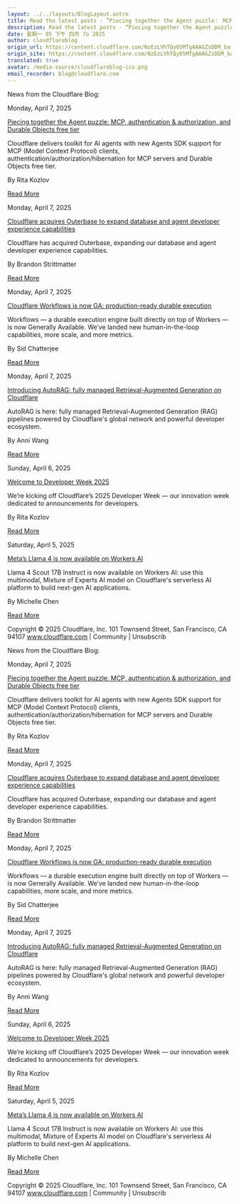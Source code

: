 ```yaml
---
layout: ../../layouts/BlogLayout.astro
title: Read the latest posts - ”Piecing together the Agent puzzle： MCP, authentication & authorization, and Durable Objects free tier”
description: Read the latest posts - ”Piecing together the Agent puzzle： MCP, authentication & authorization, and Durable Objects free tier”
date: 星期一 05 下午 四月 7o 2025
author: cloudflareblog
origin_url: https://content.cloudflare.com/NzEzLVhTQy05MTgAAAGZsDDM_bafAdFBDAV7_pSslRcqBQoZK0C28qZZMeLBmQnVKsrgat0qxoe88rgLO2lOQLhamAg=
origin_site: https://content.cloudflare.com/NzEzLVhTQy05MTgAAAGZsDDM_bafAdFBDAV7_pSslRcqBQoZK0C28qZZMeLBmQnVKsrgat0qxoe88rgLO2lOQLhamAg=
translated: true
avatar: /media-source/cloudflareblog-ico.png
email_recorder: blog@cloudflare.com
---
```



<Reference client:only="react" title="Read the latest posts - ”Piecing together the Agent puzzle： MCP, authentication & authorization, and Durable Objects free tier”" url="https://content.cloudflare.com/NzEzLVhTQy05MTgAAAGZsDDM_bafAdFBDAV7_pSslRcqBQoZK0C28qZZMeLBmQnVKsrgat0qxoe88rgLO2lOQLhamAg=" />

<Detail client:only="react">
	News from the Cloudflare Blog:

Monday, April 7, 2025

[Piecing together the Agent puzzle: MCP, authentication & authorization, and Durable Objects free tier](https://content.cloudflare.com/NzEzLVhTQy05MTgAAAGZsDDM_bafAdFBDAV7_pSslRcqBQoZK0C28qZZMeLBmQnVKsrgat0qxoe88rgLO2lOQLhamAg=)

Cloudflare delivers toolkit for AI agents with new Agents SDK support for MCP (Model Context Protocol) clients, authentication/authorization/hibernation for MCP servers and Durable Objects free tier.

By Rita Kozlov

[Read More](https://content.cloudflare.com/NzEzLVhTQy05MTgAAAGZsDDM_bafAdFBDAV7_pSslRcqBQoZK0C28qZZMeLBmQnVKsrgat0qxoe88rgLO2lOQLhamAg=)

Monday, April 7, 2025

[Cloudflare acquires Outerbase to expand database and agent developer experience capabilities](https://content.cloudflare.com/NzEzLVhTQy05MTgAAAGZsDDM_VKppMNRtHlZxZ7B9ZMGSXhGhpYjdL1c1g6msNkM4XCE4wyew-Dswmx8VSMfLpvz9x4=)

Cloudflare has acquired Outerbase, expanding our database and agent developer experience capabilities.

By Brandon Strittmatter

[Read More](https://content.cloudflare.com/NzEzLVhTQy05MTgAAAGZsDDM_VKppMNRtHlZxZ7B9ZMGSXhGhpYjdL1c1g6msNkM4XCE4wyew-Dswmx8VSMfLpvz9x4=)

Monday, April 7, 2025

[Cloudflare Workflows is now GA: production-ready durable execution](https://content.cloudflare.com/NzEzLVhTQy05MTgAAAGZsDDM_WHAE9uxM85p5f_NPJJJ1rF-zbxKoqpyN9aIfQuu7BtIQwvwuXivi3kpB8LRVsdf0ss=)

Workflows — a durable execution engine built directly on top of Workers — is now Generally Available. We’ve landed new human-in-the-loop capabilities, more scale, and more metrics.

By Sid Chatterjee

[Read More](https://content.cloudflare.com/NzEzLVhTQy05MTgAAAGZsDDM_WHAE9uxM85p5f_NPJJJ1rF-zbxKoqpyN9aIfQuu7BtIQwvwuXivi3kpB8LRVsdf0ss=)

Monday, April 7, 2025

[Introducing AutoRAG: fully managed Retrieval-Augmented Generation on Cloudflare](https://content.cloudflare.com/NzEzLVhTQy05MTgAAAGZsDDM_U5myjRIZqxf5WIiE8mjycSi5WrKMYeqTLN8DbkIZikr_xj5J7YBQbFQqR2yvHeMTWE=)

AutoRAG is here: fully managed Retrieval-Augmented Generation (RAG) pipelines powered by Cloudflare's global network and powerful developer ecosystem.

By Anni Wang

[Read More](https://content.cloudflare.com/NzEzLVhTQy05MTgAAAGZsDDM_U5myjRIZqxf5WIiE8mjycSi5WrKMYeqTLN8DbkIZikr_xj5J7YBQbFQqR2yvHeMTWE=)

Sunday, April 6, 2025

[Welcome to Developer Week 2025](https://content.cloudflare.com/NzEzLVhTQy05MTgAAAGZsDDM_d75FUggVjNVAANq3E8wAHbH0AW1mCyQI-EWYRVEG8X46x2mk-A9M9SMYwzqRIsj9kk=)

We’re kicking off Cloudflare’s 2025 Developer Week — our innovation week dedicated to announcements for developers.

By Rita Kozlov

[Read More](https://content.cloudflare.com/NzEzLVhTQy05MTgAAAGZsDDM_d75FUggVjNVAANq3E8wAHbH0AW1mCyQI-EWYRVEG8X46x2mk-A9M9SMYwzqRIsj9kk=)

Saturday, April 5, 2025

[Meta’s Llama 4 is now available on Workers AI](https://content.cloudflare.com/NzEzLVhTQy05MTgAAAGZsDDM_fvIUYPAv6n1Zjh8T_NqpVGHzp3LS-fKZ1fWBGdEvC6kNwE7rDaAJjWWH8OGh0UvyNk=)

Llama 4 Scout 17B Instruct is now available on Workers AI: use this multimodal, Mixture of Experts AI model on Cloudflare's serverless AI platform to build next-gen AI applications.

By Michelle Chen

[Read More](https://content.cloudflare.com/NzEzLVhTQy05MTgAAAGZsDDM_fvIUYPAv6n1Zjh8T_NqpVGHzp3LS-fKZ1fWBGdEvC6kNwE7rDaAJjWWH8OGh0UvyNk=)

Copyright © 2025 Cloudflare, Inc. 101 Townsend Street, San Francisco, CA 94107 www.cloudflare.com | Community | Unsubscrib
</Detail>

News from the Cloudflare Blog:

Monday, April 7, 2025

[Piecing together the Agent puzzle: MCP, authentication & authorization, and Durable Objects free tier](https://content.cloudflare.com/NzEzLVhTQy05MTgAAAGZsDDM_bafAdFBDAV7_pSslRcqBQoZK0C28qZZMeLBmQnVKsrgat0qxoe88rgLO2lOQLhamAg=)

Cloudflare delivers toolkit for AI agents with new Agents SDK support for MCP (Model Context Protocol) clients, authentication/authorization/hibernation for MCP servers and Durable Objects free tier.

By Rita Kozlov

[Read More](https://content.cloudflare.com/NzEzLVhTQy05MTgAAAGZsDDM_bafAdFBDAV7_pSslRcqBQoZK0C28qZZMeLBmQnVKsrgat0qxoe88rgLO2lOQLhamAg=)

Monday, April 7, 2025

[Cloudflare acquires Outerbase to expand database and agent developer experience capabilities](https://content.cloudflare.com/NzEzLVhTQy05MTgAAAGZsDDM_VKppMNRtHlZxZ7B9ZMGSXhGhpYjdL1c1g6msNkM4XCE4wyew-Dswmx8VSMfLpvz9x4=)

Cloudflare has acquired Outerbase, expanding our database and agent developer experience capabilities.

By Brandon Strittmatter

[Read More](https://content.cloudflare.com/NzEzLVhTQy05MTgAAAGZsDDM_VKppMNRtHlZxZ7B9ZMGSXhGhpYjdL1c1g6msNkM4XCE4wyew-Dswmx8VSMfLpvz9x4=)

Monday, April 7, 2025

[Cloudflare Workflows is now GA: production-ready durable execution](https://content.cloudflare.com/NzEzLVhTQy05MTgAAAGZsDDM_WHAE9uxM85p5f_NPJJJ1rF-zbxKoqpyN9aIfQuu7BtIQwvwuXivi3kpB8LRVsdf0ss=)

Workflows — a durable execution engine built directly on top of Workers — is now Generally Available. We’ve landed new human-in-the-loop capabilities, more scale, and more metrics.

By Sid Chatterjee

[Read More](https://content.cloudflare.com/NzEzLVhTQy05MTgAAAGZsDDM_WHAE9uxM85p5f_NPJJJ1rF-zbxKoqpyN9aIfQuu7BtIQwvwuXivi3kpB8LRVsdf0ss=)

Monday, April 7, 2025

[Introducing AutoRAG: fully managed Retrieval-Augmented Generation on Cloudflare](https://content.cloudflare.com/NzEzLVhTQy05MTgAAAGZsDDM_U5myjRIZqxf5WIiE8mjycSi5WrKMYeqTLN8DbkIZikr_xj5J7YBQbFQqR2yvHeMTWE=)

AutoRAG is here: fully managed Retrieval-Augmented Generation (RAG) pipelines powered by Cloudflare's global network and powerful developer ecosystem.

By Anni Wang

[Read More](https://content.cloudflare.com/NzEzLVhTQy05MTgAAAGZsDDM_U5myjRIZqxf5WIiE8mjycSi5WrKMYeqTLN8DbkIZikr_xj5J7YBQbFQqR2yvHeMTWE=)

Sunday, April 6, 2025

[Welcome to Developer Week 2025](https://content.cloudflare.com/NzEzLVhTQy05MTgAAAGZsDDM_d75FUggVjNVAANq3E8wAHbH0AW1mCyQI-EWYRVEG8X46x2mk-A9M9SMYwzqRIsj9kk=)

We’re kicking off Cloudflare’s 2025 Developer Week — our innovation week dedicated to announcements for developers.

By Rita Kozlov

[Read More](https://content.cloudflare.com/NzEzLVhTQy05MTgAAAGZsDDM_d75FUggVjNVAANq3E8wAHbH0AW1mCyQI-EWYRVEG8X46x2mk-A9M9SMYwzqRIsj9kk=)

Saturday, April 5, 2025

[Meta’s Llama 4 is now available on Workers AI](https://content.cloudflare.com/NzEzLVhTQy05MTgAAAGZsDDM_fvIUYPAv6n1Zjh8T_NqpVGHzp3LS-fKZ1fWBGdEvC6kNwE7rDaAJjWWH8OGh0UvyNk=)

Llama 4 Scout 17B Instruct is now available on Workers AI: use this multimodal, Mixture of Experts AI model on Cloudflare's serverless AI platform to build next-gen AI applications.

By Michelle Chen

[Read More](https://content.cloudflare.com/NzEzLVhTQy05MTgAAAGZsDDM_fvIUYPAv6n1Zjh8T_NqpVGHzp3LS-fKZ1fWBGdEvC6kNwE7rDaAJjWWH8OGh0UvyNk=)

Copyright © 2025 Cloudflare, Inc. 101 Townsend Street, San Francisco, CA 94107 www.cloudflare.com | Community | Unsubscrib


